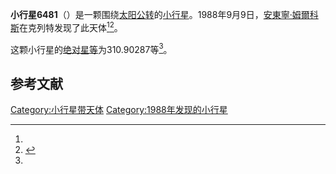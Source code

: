{{Infobox planet
| bgcolour = #FFFFC0
| name = 6481 Tenzing
| symbol = 
| image = 
| caption = 
| discovery = yes
| discovery_ref = 
| discoverer = [[安東寧·姆爾科斯|安東寧·姆爾科斯]]
| discovery_site = [[克列特|克列特]] 
| discovered = 1988年9月9日
| designations = yes
| mp_name = 
| named_after = 
| alt_names = 1988 RH2/ 1950 QK / 1978 UC3 / 1981 SV5 / 1987 DA / 1994 EP2
| mp_category = [[主带小行星|主带小行星]]
| orbit_ref = <ref name="a">[http://ssd.jpl.nasa.gov/sbdb.cgi?sstr=6481 6481 Tenzing] {{Wayback|url=http://ssd.jpl.nasa.gov/sbdb.cgi?sstr=6481 |date=20120408042455 }}，小行星數據庫瀏覽器（JPL Small-Body Database Browser）－[[美国国家航空航天局|美国国家航空航天局]]喷气推进实验室</ref>
| epoch = 2456400.5 (2013年4月18日更新)
| aphelion = {{convert|2.6933743|AU|km|3|abbr=on|lk=out}}
| perihelion = {{convert|1.8648331|AU|km|3|abbr=on}}
| semimajor = {{convert|2.2791037|AU|km|3|abbr=on}}
| eccentricity = 0.1817691
| period = 1256.737466 [[日|日]]<br />3.44[[儒略年|儒略年]]
| avg_speed = 
| inclination = 6.28338
| asc_node = 324.19758
| mean_anomaly = 
| arg_peri = 310.90287
| satellites = 
| physical_characteristics = yes
| dimensions = 
| mass = 
| density = 
| surface_grav = 
| escape_velocity = 
| sidereal_day = 
| axial_tilt = 
| pole_ecliptic_lat = 
| pole_ecliptic_lon = 
| albedo = 
| temperatures= 
| temp_name1 = 
| mean_temp_1 = 
| max_temp_1 = 
| temp_name2 = 
| max_temp_2 = 
| spectral_type = 
| abs_magnitude = 310.90287
}}

'''小行星6481'''（{{lang-en|6481 Tenzing}}）是一颗围绕[[太阳|太阳]][[公转|公转]]的[[小行星|小行星]]。1988年9月9日，[[安東寧·姆爾科斯|安東寧·姆爾科斯]]在克列特发现了此天体<ref name="a" /><ref>{{cite news|title=小行星列表|url=http://cfa-www.harvard.edu/iau/lists/NumberedMPs.txt|accessdate=2013-07-08|newspaper=哈佛大学|archive-date=2008-05-17|archive-url=https://web.archive.org/web/20080517010638/http://cfa-www.harvard.edu/iau/lists/NumberedMPs.txt|dead-url=no}}</ref>。

这颗小行星的[[绝对星等|绝对星等]]为310.90287等<ref name="a" />。

==参考文献==
{{reflist}}
{{Minor Planet Number|[[小行星6480|小行星6480]]|[[小行星6482|小行星6482]]}}

{{小天体}}

[[Category:小行星带天体|Category:小行星带天体]]
[[Category:1988年发现的小行星|Category:1988年发现的小行星]]

{{asteroid-stub}}